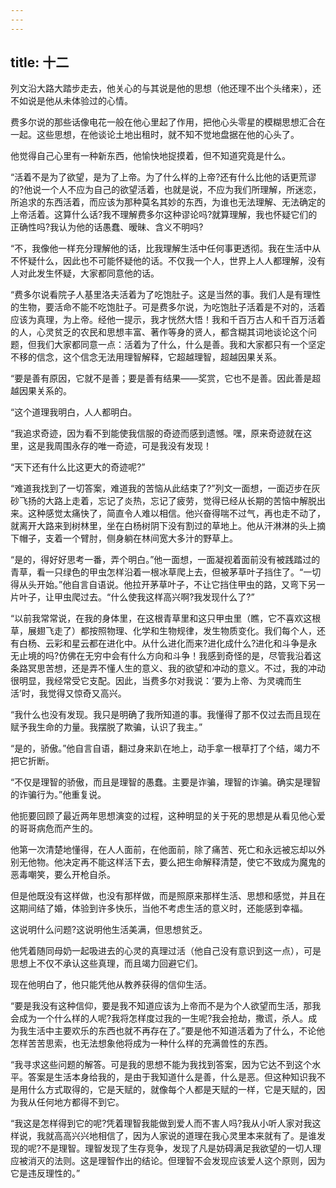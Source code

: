 ```yaml
---
---
---
```

title: 十二
---




列文沿大路大踏步走去，他关心的与其说是他的思想（他还理不出个头绪来），还不如说是他从未体验过的心情。

费多尔说的那些话像电花一般在他心里起了作用，把他心头零星的模糊思想汇合在一起。这些思想，在他谈论土地出租时，就不知不觉地盘据在他的心头了。

他觉得自己心里有一种新东西，他愉快地捉摸着，但不知道究竟是什么。

“活着不是为了欲望，是为了上帝。为了什么样的上帝?还有什么比他的话更荒谬的?他说一个人不应为自己的欲望活着，也就是说，不应为我们所理解，所迷恋，所追求的东西活着，而应该为那种莫名其妙的东西，为谁也无法理解、无法确定的上帝活着。这算什么话?我不理解费多尔这种谬论吗?就算理解，我也怀疑它们的正确性吗?我认为他的话愚蠢、暧昧、含义不明吗?

“不，我像他一样充分理解他的话，比我理解生活中任何事更透彻。我在生活中从不怀疑什么，因此也不可能怀疑他的话。不仅我一个人，世界上人人都理解，没有人对此发生怀疑，大家都同意他的话。

“费多尔说看院子人基里洛夫活着为了吃饱肚子。这是当然的事。我们人是有理性的生物，要活命不能不吃饱肚子。可是费多尔说，为吃饱肚子活着是不对的，活着应该为真理，为上帝。经他一提示，我才恍然大悟！我和千百万古人和千百万活着的人，心灵贫乏的农民和思想丰富、著作等身的贤人，都含糊其词地谈论这个问题，但我们大家都同意一点：活着为了什么，什么是善。我和大家都只有一个坚定不移的信念，这个信念无法用理智解释，它超越理智，超越因果关系。

“要是善有原因，它就不是善；要是善有结果——奖赏，它也不是善。因此善是超越因果关系的。

“这个道理我明白，人人都明白。

“我追求奇迹，因为看不到能使我信服的奇迹而感到遗憾。嘿，原来奇迹就在这里，这是我周围永存的唯一奇迹，可是我没有发现！

“天下还有什么比这更大的奇迹呢?”

“难道我找到了一切答案，难道我的苦恼从此结束了?”列文一面想，一面迈步在灰砂飞扬的大路上走着，忘记了炎热，忘记了疲劳，觉得已经从长期的苦恼中解脱出来。这种感觉太痛快了，简直令人难以相信。他兴奋得喘不过气，再也走不动了，就离开大路来到树林里，坐在白杨树阴下没有割过的草地上。他从汗淋淋的头上摘下帽子，支着一个臂肘，侧身躺在林间宽大多汁的野草上。



“是的，得好好思考一番，弄个明白。”他一面想，一面凝视着面前没有被践踏过的青草，看一只绿色的甲虫怎样沿着一根冰草爬上去，但被茅草叶子挡住了。“一切得从头开始。”他自言自语说。他拉开茅草叶子，不让它挡住甲虫的路，又弯下另一片叶子，让甲虫爬过去。“什么使我这样高兴啊?我发现什么了?”

“以前我常常说，在我的身体里，在这根青草里和这只甲虫里（瞧，它不喜欢这根草，展翅飞走了）都按照物理、化学和生物规律，发生物质变化。我们每个人，还有白杨、云彩和星云都在进化中。从什么进化而来?进化成什么?进化和斗争是永无止境的吗?仿佛在无穷中会有什么方向和斗争！我感到奇怪的是，尽管我沿着这条路冥思苦想，还是弄不懂人生的意义、我的欲望和冲动的意义。不过，我的冲动很明显，我经常受它支配。因此，当费多尔对我说：‘要为上帝、为灵魂而生活’时，我觉得又惊奇又高兴。

“我什么也没有发现。我只是明确了我所知道的事。我懂得了那不仅过去而且现在赋予我生命的力量。我摆脱了欺骗，认识了我主。”

“是的，骄傲。”他自言自语，翻过身来趴在地上，动手拿一根草打了个结，竭力不把它折断。

“不仅是理智的骄傲，而且是理智的愚蠢。主要是诈骗，理智的诈骗。确实是理智的诈骗行为。”他重复说。

他扼要回顾了最近两年思想演变的过程，这种明显的关于死的思想是从看见他心爱的哥哥病危而产生的。

他第一次清楚地懂得，在人人面前，在他面前，除了痛苦、死亡和永远被忘却以外别无他物。他决定再不能这样活下去，要么把生命解释清楚，使它不致成为魔鬼的恶毒嘲笑，要么开枪自杀。

但是他既没有这样做，也没有那样做，而是照原来那样生活、思想和感觉，并且在这期间结了婚，体验到许多快乐，当他不考虑生活的意义时，还能感到幸福。

这说明什么问题?这说明他生活美满，但思想贫乏。

他凭着随同母奶一起吸进去的心灵的真理过活（他自己没有意识到这一点），可是思想上不仅不承认这些真理，而且竭力回避它们。

现在他明白了，他只能凭他从教养获得的信仰生活。

“要是我没有这种信仰，要是我不知道应该为上帝而不是为个人欲望而生活，那我会成为一个什么样的人呢?我将怎样度过我的一生呢?我会抢劫，撒谎，杀人。成为我生活中主要欢乐的东西也就不再存在了。”要是他不知道活着为了什么，不论他怎样苦苦思索，也无法想象他将成为一种什么样的充满兽性的东西。

“我寻求这些问题的解答。可是我的思想不能为我找到答案，因为它达不到这个水平。答案是生活本身给我的，是由于我知道什么是善，什么是恶。但这种知识我不是用什么方式取得的，它是天赋的，就像每个人都是天赋的一样，它是天赋的，因为我从任何地方都得不到它。

“我这是怎样得到它的呢?凭着理智我能做到爱人而不害人吗?我从小听人家对我这样说，我就高高兴兴地相信了，因为人家说的道理在我心灵里本来就有了。是谁发现的呢?不是理智。理智发现了生存竞争，发现了凡是妨碍满足我欲望的一切人理应被消灭的法则。这是理智作出的结论。但理智不会发现应该爱人这个原则，因为它是违反理性的。”